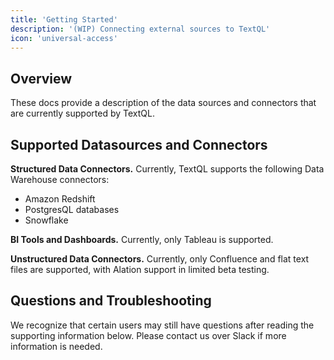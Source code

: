 ```yaml
---
title: 'Getting Started'
description: '(WIP) Connecting external sources to TextQL'
icon: 'universal-access'
---
```


## Overview
These docs provide a description of the data sources and connectors that are currently supported by TextQL.

## Supported Datasources and Connectors

**Structured Data Connectors.** Currently, TextQL supports the following Data Warehouse connectors:

- Amazon Redshift
- PostgresQL databases
- Snowflake

**BI Tools and Dashboards.** Currently, only Tableau is supported.


**Unstructured Data Connectors.** Currently, only Confluence and flat text files are supported, with Alation support in limited beta testing.


## Questions and Troubleshooting

We recognize that certain users may still have questions after reading the supporting information below.  Please contact us over Slack if more information is needed.